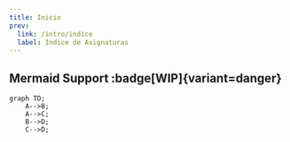 ```yaml
---
title: Inicio
prev:
  link: /intro/indice
  label: Índice de Asignaturas
---
```


## Mermaid Support :badge[WIP]{variant=danger}

```mermaid
graph TD;
    A-->B;
    A-->C;
    B-->D;
    C-->D;
```